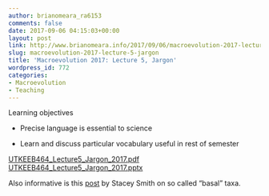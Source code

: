 ```yaml
---
author: brianomeara_ra6153
comments: false
date: 2017-09-06 04:15:03+00:00
layout: post
link: http://www.brianomeara.info/2017/09/06/macroevolution-2017-lecture-5-jargon/
slug: macroevolution-2017-lecture-5-jargon
title: 'Macroevolution 2017: Lecture 5, Jargon'
wordpress_id: 772
categories:
- Macroevolution
- Teaching
---
```


Learning objectives



    
  * Precise language is essential to science

    
  * Learn and discuss particular vocabulary useful in rest of semester


[UTKEEB464_Lecture5_Jargon_2017.pdf](http://brianomeara.info/wordpress_beta/wp-content/uploads/2017/09/UTKEEB464_Lecture5_Jargon_2017.pdf) [UTKEEB464_Lecture5_Jargon_2017.pptx](http://brianomeara.info/wordpress_beta/wp-content/uploads/2017/09/UTKEEB464_Lecture5_Jargon_2017.pptx)

Also informative is this [post](http://for-the-love-of-trees.blogspot.com/2016/09/the-ancestors-are-not-among-us.html) by Stacey Smith on so called "basal" taxa.
